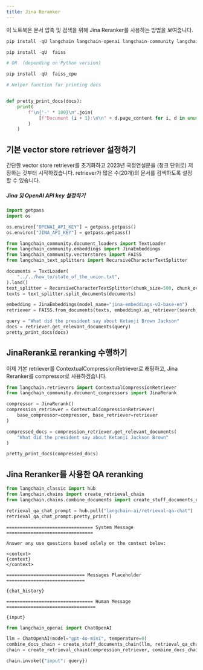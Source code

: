 ```yaml
---
title: Jina Reranker
---
```


이 노트북은 문서 압축 및 검색을 위해 Jina Reranker를 사용하는 방법을 보여줍니다.

```python
pip install -qU langchain langchain-openai langchain-community langchain-text-splitters langchainhub

pip install -qU  faiss

# OR  (depending on Python version)

pip install -qU  faiss_cpu
```

```python
# Helper function for printing docs


def pretty_print_docs(docs):
    print(
        f"\n{'-' * 100}\n".join(
            [f"Document {i + 1}:\n\n" + d.page_content for i, d in enumerate(docs)]
        )
    )
```

## 기본 vector store retriever 설정하기

간단한 vector store retriever를 초기화하고 2023년 국정연설문을 (청크 단위로) 저장하는 것부터 시작하겠습니다. retriever가 많은 수(20개)의 문서를 검색하도록 설정할 수 있습니다.

##### Jina 및 OpenAI API key 설정하기

```python
import getpass
import os

os.environ["OPENAI_API_KEY"] = getpass.getpass()
os.environ["JINA_API_KEY"] = getpass.getpass()
```

```python
from langchain_community.document_loaders import TextLoader
from langchain_community.embeddings import JinaEmbeddings
from langchain_community.vectorstores import FAISS
from langchain_text_splitters import RecursiveCharacterTextSplitter

documents = TextLoader(
    "../../how_to/state_of_the_union.txt",
).load()
text_splitter = RecursiveCharacterTextSplitter(chunk_size=500, chunk_overlap=100)
texts = text_splitter.split_documents(documents)

embedding = JinaEmbeddings(model_name="jina-embeddings-v2-base-en")
retriever = FAISS.from_documents(texts, embedding).as_retriever(search_kwargs={"k": 20})

query = "What did the president say about Ketanji Brown Jackson"
docs = retriever.get_relevant_documents(query)
pretty_print_docs(docs)
```

## JinaRerank로 reranking 수행하기

이제 기본 retriever를 ContextualCompressionRetriever로 래핑하고, Jina Reranker를 compressor로 사용하겠습니다.

```python
from langchain.retrievers import ContextualCompressionRetriever
from langchain_community.document_compressors import JinaRerank

compressor = JinaRerank()
compression_retriever = ContextualCompressionRetriever(
    base_compressor=compressor, base_retriever=retriever
)

compressed_docs = compression_retriever.get_relevant_documents(
    "What did the president say about Ketanji Jackson Brown"
)
```

```python
pretty_print_docs(compressed_docs)
```

## Jina Reranker를 사용한 QA reranking

```python
from langchain_classic import hub
from langchain.chains import create_retrieval_chain
from langchain.chains.combine_documents import create_stuff_documents_chain

retrieval_qa_chat_prompt = hub.pull("langchain-ai/retrieval-qa-chat")
retrieval_qa_chat_prompt.pretty_print()
```

```output
================================ System Message ================================

Answer any use questions based solely on the context below:

<context>
{context}
</context>

============================= Messages Placeholder =============================

{chat_history}

================================ Human Message =================================

{input}
```

```python
from langchain_openai import ChatOpenAI

llm = ChatOpenAI(model="gpt-4o-mini", temperature=0)
combine_docs_chain = create_stuff_documents_chain(llm, retrieval_qa_chat_prompt)
chain = create_retrieval_chain(compression_retriever, combine_docs_chain)
```

```python
chain.invoke({"input": query})
```